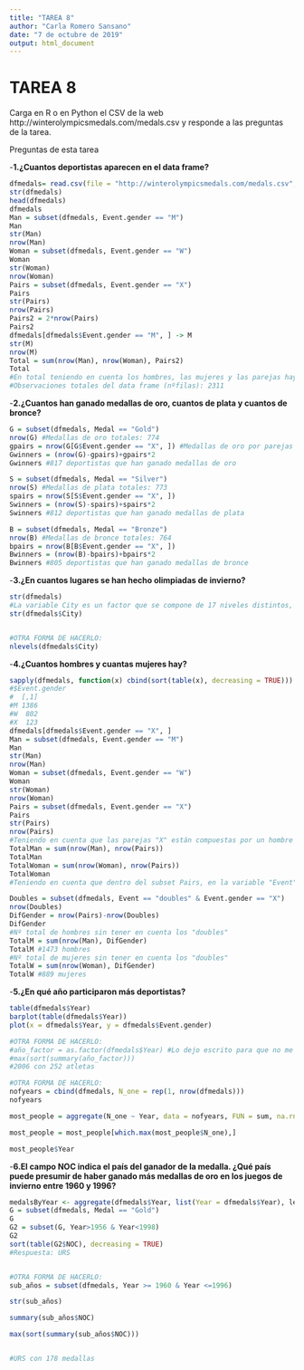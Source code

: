 ```yaml
---
title: "TAREA 8"
author: "Carla Romero Sansano"
date: "7 de octubre de 2019"
output: html_document
---
```

# TAREA 8
Carga en R o en Python el CSV de la web http://winterolympicsmedals.com/medals.csv y responde a las preguntas de la tarea.

Preguntas de esta tarea

 -**1.¿Cuantos deportistas aparecen en el data frame?**

```r
dfmedals= read.csv(file = "http://winterolympicsmedals.com/medals.csv", header = TRUE, sep = ",")
str(dfmedals)
head(dfmedals)
dfmedals
Man = subset(dfmedals, Event.gender == "M") 
Man
str(Man)
nrow(Man)
Woman = subset(dfmedals, Event.gender == "W")
Woman
str(Woman)
nrow(Woman)
Pairs = subset(dfmedals, Event.gender == "X")
Pairs
str(Pairs)
nrow(Pairs)
Pairs2 = 2*nrow(Pairs)
Pairs2
dfmedals[dfmedals$Event.gender == "M", ] -> M
str(M)
nrow(M)
Total = sum(nrow(Man), nrow(Woman), Pairs2)
Total
#En total teniendo en cuenta los hombres, las mujeres y las parejas hay 2434 deportistas
#Observaciones totales del data frame (nºfilas): 2311 
```
 
 -**2.¿Cuantos han ganado medallas de oro, cuantos de plata y cuantos de bronce?**
 
```r
G = subset(dfmedals, Medal == "Gold")
nrow(G) #Medallas de oro totales: 774
gpairs = nrow(G[G$Event.gender == "X", ]) #Medallas de oro por parejas
Gwinners = (nrow(G)-gpairs)+gpairs*2
Gwinners #817 deportistas que han ganado medallas de oro

S = subset(dfmedals, Medal == "Silver")
nrow(S) #Medallas de plata totales: 773
spairs = nrow(S[S$Event.gender == "X", ])
Swinners = (nrow(S)-spairs)+spairs*2
Swinners #812 deportistas que han ganado medallas de plata

B = subset(dfmedals, Medal == "Bronze")
nrow(B) #Medallas de bronce totales: 764
bpairs = nrow(B[B$Event.gender == "X", ])
Bwinners = (nrow(B)-bpairs)+bpairs*2
Bwinners #805 deportistas que han ganado medallas de bronce


```
 
 
 -**3.¿En cuantos lugares se han hecho olimpiadas de invierno?**
 
```r
str(dfmedals)
#La variable City es un factor que se compone de 17 niveles distintos, por lo tanto, las olimpiadas de invierno se han hecho en 17 ciudades
str(dfmedals$City)


#OTRA FORMA DE HACERLO:
nlevels(dfmedals$City)
```
 
 
 -**4.¿Cuantos hombres y cuantas mujeres hay?**
 
```r
sapply(dfmedals, function(x) cbind(sort(table(x), decreasing = TRUE)))
#$Event.gender
#  [,1]
#M 1386
#W  802
#X  123
dfmedals[dfmedals$Event.gender == "X", ]
Man = subset(dfmedals, Event.gender == "M") 
Man
str(Man)
nrow(Man)
Woman = subset(dfmedals, Event.gender == "W")
Woman
str(Woman)
nrow(Woman)
Pairs = subset(dfmedals, Event.gender == "X")
Pairs
str(Pairs)
nrow(Pairs)
#Teniendo en cuenta que las parejas "X" están compuestas por un hombre y por una mujer:
TotalMan = sum(nrow(Man), nrow(Pairs))
TotalMan
TotalWoman = sum(nrow(Woman), nrow(Pairs))
TotalWoman
#Teniendo en cuenta que dentro del subset Pairs, en la variable "Event" el término "doubles" hace referencia a parejas del mismo sexo, pero no sabemos si son hombres o mujeres, y el resto "pairs", etc., son parejas de distinto sexo. Lo que hacemos es restar a los del mismo sexo y los de distinto sexo los repartimos de forma equitativa entre hombres y mujeres:

Doubles = subset(dfmedals, Event == "doubles" & Event.gender == "X")
nrow(Doubles)
DifGender = nrow(Pairs)-nrow(Doubles)  
DifGender
#Nº total de hombres sin tener en cuenta los "doubles"
TotalM = sum(nrow(Man), DifGender)
TotalM #1473 hombres
#Nº total de mujeres sin tener en cuenta los "doubles"
TotalW = sum(nrow(Woman), DifGender)
TotalW #889 mujeres

```
 
 
-**5.¿En qué año participaron más deportistas?**

```r

table(dfmedals$Year)
barplot(table(dfmedals$Year))
plot(x = dfmedals$Year, y = dfmedals$Event.gender)

#OTRA FORMA DE HACERLO:
#año_factor = as.factor(dfmedals$Year) #Lo dejo escrito para que no me tranforme en factor la variable Year como ya me pasó que se me borraron los datos.
#max(sort(summary(año_factor)))
#2006 con 252 atletas

#OTRA FORMA DE HACERLO:
nofyears = cbind(dfmedals, N_one = rep(1, nrow(dfmedals)))
nofyears

most_people = aggregate(N_one ~ Year, data = nofyears, FUN = sum, na.rn=T)

most_people = most_people[which.max(most_people$N_one),]

most_people$Year

```


 -**6.El campo NOC indica el país del ganador de la medalla. ¿Qué país puede presumir de haber ganado más medallas de oro en los juegos de invierno entre 1960 y 1996?**
 
```r
medalsByYear <- aggregate(dfmedals$Year, list(Year = dfmedals$Year), length)
G = subset(dfmedals, Medal == "Gold")
G
G2 = subset(G, Year>1956 & Year<1998)
G2
sort(table(G2$NOC), decreasing = TRUE)
#Respuesta: URS


#OTRA FORMA DE HACERLO:
sub_años = subset(dfmedals, Year >= 1960 & Year <=1996)

str(sub_años)

summary(sub_años$NOC)

max(sort(summary(sub_años$NOC)))


#URS con 178 medallas

```

